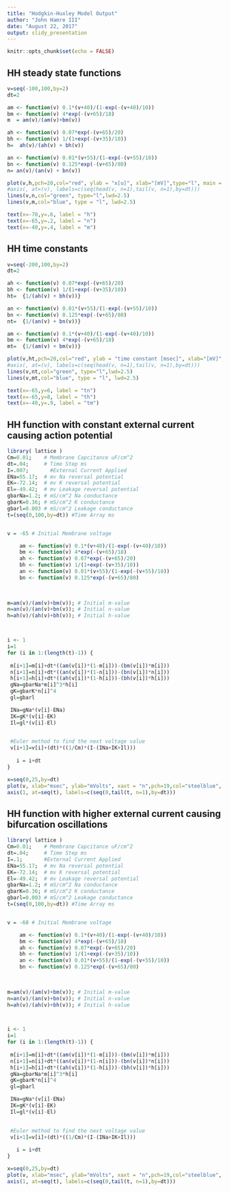 ```yaml
---
title: "Hodgkin-Huxley Model Output"
author: "John Hamre III"
date: "August 22, 2017"
output: slidy_presentation
---
```


```r
knitr::opts_chunk$set(echo = FALSE)
```


## HH steady state functions

```r

v=seq(-100,100,by=2)
dt=2

am <- function(v) 0.1*(v+40)/(1-exp(-(v+40)/10))
bm <- function(v) 4*exp(-(v+65)/18)
m  = am(v)/(am(v)+bm(v))

ah <- function(v) 0.07*exp(-(v+65)/20)
bh <- function(v) 1/(1+exp(-(v+35)/10))
h=  ah(v)/(ah(v) + bh(v))

an <- function(v) 0.01*(v+55)/(1-exp(-(v+55)/10))
bn <- function(v) 0.125*exp(-(v+65)/80)
n= an(v)/(an(v) + bn(v))

plot(v,h,pch=20,col="red", ylab = "x[u]", xlab="[mV]",type="l", main = "Steady state function for the three variables m, n, h of the Hodgkin-Huxley model")
#axis(, at=(v), labels=c(seq(head(v, n=1),tail(v, n=1),by=dt)))
lines(v,n,col="green", type="l",lwd=2.5)
lines(v,m,col="blue", type = "l", lwd=2.5)

text(x=-70,y=.6, label = "h")
text(x=-65,y=.2, label = "n")
text(x=-40,y=.4, label = "m")


```

## HH time constants

```r


v=seq(-200,100,by=2)
dt=2

ah <- function(v) 0.07*exp(-(v+65)/20)
bh <- function(v) 1/(1+exp(-(v+35)/10))
ht=  {1/(ah(v) + bh(v))}

an <- function(v) 0.01*(v+55)/(1-exp(-(v+55)/10))
bn <- function(v) 0.125*exp(-(v+65)/80)
nt=  {1/(an(v) + bn(v))}

am <- function(v) 0.1*(v+40)/(1-exp(-(v+40)/10))
bm <- function(v) 4*exp(-(v+65)/18)
mt=  {1/(am(v) + bm(v))}

plot(v,ht,pch=20,col="red", ylab = "time constant [msec]", xlab="[mV]",type="l", main = "Time constants for the three variables m, n, h of the Hodgkin-Huxley model")
#axis(, at=(v), labels=c(seq(head(v, n=1),tail(v, n=1),by=dt)))
lines(v,nt,col="green", type="l",lwd=2.5)
lines(v,mt,col="blue", type = "l", lwd=2.5)

text(x=-65,y=6, label = "tn")
text(x=-65,y=8, label = "th")
text(x=-40,y=.9, label = "tm")

```


## HH function with constant external current causing action potential

```r

library( lattice )
Cm=0.01;    # Membrane Capcitance uF/cm^2
dt=.04;     # Time Step ms
I=.007;       #External Current Applied
ENa=55.17;  # mv Na reversal potential
EK=-72.14;  # mv K reversal potential
El=-49.42;  # mv Leakage reversal potential
gbarNa=1.2; # mS/cm^2 Na conductance
gbarK=0.36; # mS/cm^2 K conductance
gbarl=0.003 # mS/cm^2 Leakage conductance
t=(seq(0,100,by=dt)) #Time Array ms


v = -65 # Initial Membrane voltage

    am <- function(v) 0.1*(v+40)/(1-exp(-(v+40)/10))
    bm <- function(v) 4*exp(-(v+65)/18)
    ah <- function(v) 0.07*exp(-(v+65)/20)
    bh <- function(v) 1/(1+exp(-(v+35)/10))
    an <- function(v) 0.01*(v+55)/(1-exp(-(v+55)/10))
    bn <- function(v) 0.125*exp(-(v+65)/80)
    
  

m=am(v)/(am(v)+bm(v)); # Initial m-value
n=an(v)/(an(v)+bn(v)); # Initial n-value
h=ah(v)/(ah(v)+bh(v)); # Initial h-value



i <- 1
i=1
for (i in 1:(length(t)-1)) {
  
 m[i+1]=m[i]+dt*((am(v[i])*(1-m[i]))-(bm(v[i])*m[i]))
 n[i+1]=n[i]+dt*((an(v[i])*(1-n[i]))-(bn(v[i])*n[i]))
 h[i+1]=h[i]+dt*((ah(v[i])*(1-h[i]))-(bh(v[i])*h[i]))
 gNa=gbarNa*m[i]^3*h[i]
 gK=gbarK*n[i]^4
 gl=gbarl

 INa=gNa*(v[i]-ENa)
 IK=gK*(v[i]-EK)
 Il=gl*(v[i]-El)

 
 #Euler method to find the next voltage value
 v[i+1]=v[i]+(dt)*((1/Cm)*(I-(INa+IK+Il)))
   
   i = i+dt
}

x=seq(0,25,by=dt)
plot(v, xlab="msec", ylab="mVolts", xaxt = "n",pch=19,col="steelblue", type="l", lwd=2)
axis(1, at=seq(t), labels=c(seq(0,tail(t, n=1),by=dt)))

```


## HH function with higher external current causing bifurcation oscillations

```r

library( lattice )
Cm=0.01;    # Membrane Capcitance uF/cm^2
dt=.04;     # Time Step ms
I=.1;       #External Current Applied
ENa=55.17;  # mv Na reversal potential
EK=-72.14;  # mv K reversal potential
El=-49.42;  # mv Leakage reversal potential
gbarNa=1.2; # mS/cm^2 Na conductance
gbarK=0.36; # mS/cm^2 K conductance
gbarl=0.003 # mS/cm^2 Leakage conductance
t=(seq(0,100,by=dt)) #Time Array ms


v = -60 # Initial Membrane voltage

    am <- function(v) 0.1*(v+40)/(1-exp(-(v+40)/10))
    bm <- function(v) 4*exp(-(v+65)/18)
    ah <- function(v) 0.07*exp(-(v+65)/20)
    bh <- function(v) 1/(1+exp(-(v+35)/10))
    an <- function(v) 0.01*(v+55)/(1-exp(-(v+55)/10))
    bn <- function(v) 0.125*exp(-(v+65)/80)
    
  

m=am(v)/(am(v)+bm(v)); # Initial m-value
n=an(v)/(an(v)+bn(v)); # Initial n-value
h=ah(v)/(ah(v)+bh(v)); # Initial h-value



i <- 1
i=1
for (i in 1:(length(t)-1)) {
  
 m[i+1]=m[i]+dt*((am(v[i])*(1-m[i]))-(bm(v[i])*m[i]))
 n[i+1]=n[i]+dt*((an(v[i])*(1-n[i]))-(bn(v[i])*n[i]))
 h[i+1]=h[i]+dt*((ah(v[i])*(1-h[i]))-(bh(v[i])*h[i]))
 gNa=gbarNa*m[i]^3*h[i]
 gK=gbarK*n[i]^4
 gl=gbarl

 INa=gNa*(v[i]-ENa)
 IK=gK*(v[i]-EK)
 Il=gl*(v[i]-El)

 
 #Euler method to find the next voltage value
 v[i+1]=v[i]+(dt)*((1/Cm)*(I-(INa+IK+Il)))
   
   i = i+dt
}

x=seq(0,25,by=dt)
plot(v, xlab="msec", ylab="mVolts", xaxt = "n",pch=19,col="steelblue", type="l", lwd=2)
axis(1, at=seq(t), labels=c(seq(0,tail(t, n=1),by=dt)))


```

